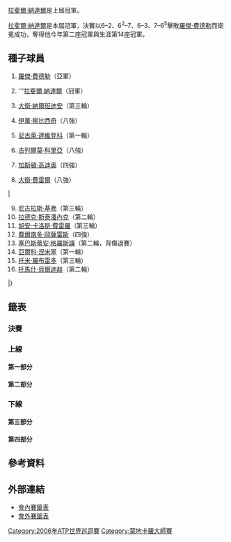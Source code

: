 {{TennisEvents2|2006|蒙地卡羅大師賽|
| defchamp = 
| champ  = {{flagicon|ESP}} [[拉斐爾·納達爾|拉斐爾·納達爾]]
| runner = {{flagicon|SUI}} [[羅傑·費德勒|羅傑·費德勒]]
| score  = 6–2、6<sup>2</sup>–7、6–3、7–6<sup>5</sup>
}}

{{main|2006年蒙地卡羅大師賽}}

[[拉斐爾·納達爾|拉斐爾·納達爾]]是上屆冠軍。

[[拉斐爾·納達爾|拉斐爾·納達爾]]是本屆冠軍，決賽以6–2、6<sup>2</sup>–7、6–3、7–6<sup>5</sup>擊敗[[羅傑·費德勒|羅傑·費德勒]]而衛冕成功，奪得他今年第二座冠軍與生涯第14座冠軍。

==種子球員==
{{col-begin}}
{{col-2}}
#{{flagicon|SUI}} [[羅傑·費德勒|羅傑·費德勒]]（亞軍）
#{{flagicon|ESP}} '''[[拉斐爾·納達爾|拉斐爾·納達爾]]（冠軍）
#{{flagicon|ARG}} [[大衛·納爾班迪安|大衛·納爾班迪安]]（第三輪）
#{{flagicon|CRO}} [[伊萬·柳比西奇|伊萬·柳比西奇]]（八強）
#{{flagicon|RUS}} [[尼古萊·達維登科|尼古萊·達維登科]]（第一輪）
#{{flagicon|ARG}} [[吉列爾莫·科里亞|吉列爾莫·科里亞]]（八強）
#{{flagicon|ARG}} [[加斯頓·高迪奧|加斯頓·高迪奧]]（四強）
#{{flagicon|ESP}} [[大衛·費雷爾|大衛·費雷爾]]（八強）
|
<ol start=9>
<li> {{flagicon|GER}} [[尼古拉斯·基弗|尼古拉斯·基弗]]（第三輪）</li>
<li> {{flagicon|CZE}} [[拉德克·斯泰潘內克|拉德克·斯泰潘內克]]（第二輪）</li>
<li> {{flagicon|ESP}} [[胡安·卡洛斯·費雷羅|胡安·卡洛斯·費雷羅]]（第三輪）</li>
<li> {{flagicon|CHI}} [[費爾南多·岡薩雷斯|費爾南多·岡薩雷斯]]（四強）</li>
<li> {{flagicon|FRA}} [[塞巴斯蒂安·格羅斯讓|塞巴斯蒂安·格羅斯讓]]（第二輪，背傷退賽）</li>
<li> {{flagicon|FIN}} [[亞爾科·涅米寧|亞爾科·涅米寧]]（第一輪）</li>
<li> {{flagicon|ESP}} [[托米·羅布雷多|托米·羅布雷多]]（第三輪）</li>
<li> {{flagicon|CZE}} [[托馬什·貝爾迪赫|托馬什·貝爾迪赫]]（第二輪）</li>
</ol>
|}

==籤表==
{{Draw key}}

===決賽===
{{4TeamBracket-Tennis35
| RD1=四強
| RD2=決賽

| team-width=175

| RD1-seed1=1
| RD1-team1={{flagicon|SUI}} '''[[羅傑·費德勒|費德勒]]
| RD1-score1-1='''6
| RD1-score1-2='''6
| RD1-score1-3= 
| RD1-seed2=12
| RD1-team2={{flagicon|CHI}} [[費爾南多·岡薩雷斯|岡薩雷斯]]
| RD1-score2-1=2
| RD1-score2-2=4
| RD1-score2-3= 
| RD1-seed3=7
| RD1-team3={{flagicon|ARG}} [[加斯頓·高迪奧|高迪奧]]
| RD1-score3-1='''7
| RD1-score3-2=1
| RD1-score3-3=1
| RD1-seed4=2
| RD1-team4={{flagicon|ESP}} '''[[拉斐爾·納達爾|納達爾]] 
| RD1-score4-1=5
| RD1-score4-2='''6
| RD1-score4-3='''6
| RD2-seed1=1
| RD2-team1={{flagicon|SUI}} [[羅傑·費德勒|費德勒]]
| RD2-score1-1=2
| RD2-score1-2='''7<sup>7</sup>
| RD2-score1-3=3
| RD2-score1-4=6<sup>5</sup>
| RD2-score1-5= 
| RD2-seed2=2
| RD2-team2={{flagicon|ESP}} '''[[拉斐爾·納達爾|納達爾]]
| RD2-score2-1='''6
| RD2-score2-2=6<sup>2</sup>
| RD2-score2-3='''6
| RD2-score2-4='''7<sup>7</sup>
}}

===上線===
====第一部分====
{{16TeamBracket-Compact-Tennis3-Byes
| RD1=第一輪
| RD2=第二輪
| RD3=第三輪
| RD4=八強

| RD1-seed01=1
| RD1-team01={{flagicon|SUI}} '''[[羅傑·費德勒|費德勒]]
| RD1-score01-1='''6
| RD1-score01-2=2
| RD1-score01-3='''6
| RD1-seed02=Q
| RD1-team02={{flagicon|SCG}} [[諾瓦克·喬科維奇|喬科維奇]]
| RD1-score02-1=3
| RD1-score02-2='''6
| RD1-score02-3=3
| RD1-seed03= 
| RD1-team03={{flagicon|CRO}} [[伊沃·卡洛維奇|卡洛維奇]]
| RD1-score03-1=4
| RD1-score03-2=6<sup>3</sup>
| RD1-score03-3= 
| RD1-seed04= 
| RD1-team04={{flagicon|ESP}} '''[[阿爾貝托·馬丁|馬丁]]
| RD1-score04-1='''6
| RD1-score04-2='''7<sup>7</sup>
| RD1-score04-3= 
| RD1-seed05= 
| RD1-team05={{flagicon|BEL}} [[克里斯托夫·羅庫斯|C 羅庫斯]]
| RD1-score05-1=3
| RD1-score05-2=3
| RD1-score05-3= 
| RD1-seed06=Q
| RD1-team06={{flagicon|MON}} '''[[班傑明·巴勒雷特|巴勒雷特]]
| RD1-score06-1='''6
| RD1-score06-2='''6
| RD1-score06-3= 
| RD1-seed07= 
| RD1-team07={{flagicon|ESP}} [[費爾南多·貝爾達斯科|貝爾達斯科]]
| RD1-score07-1=6<sup>6</sup>
| RD1-score07-2=3
| RD1-score07-3= 
| RD1-seed08=13
| RD1-team08={{flagicon|FRA}} '''[[塞巴斯蒂安·格羅斯讓|格羅斯讓]]
| RD1-score08-1='''7<sup>8</sup>
| RD1-score08-2='''6
| RD1-score08-3= 
| RD1-seed09=11
| RD1-team09={{flagicon|ESP}} '''[[胡安·卡洛斯·費雷羅|費雷羅]]
| RD1-score09-1='''6
| RD1-score09-2='''6
| RD1-score09-3= 
| RD1-seed10= 
| RD1-team10={{flagicon|RUS}} [[德米特里·圖爾蘇諾夫|圖爾蘇諾夫]]
| RD1-score10-1=1
| RD1-score10-2=2
| RD1-score10-3= 
| RD1-seed11= 
| RD1-team11={{flagicon|ARG}} '''[[胡安·伊格納西奧·切拉|切拉]]
| RD1-score11-1='''6
| RD1-score11-2=6<sup>5</sup>
| RD1-score11-3='''6
| RD1-seed12= 
| RD1-team12={{flagicon|GBR}} [[格雷格·魯塞德斯基|魯塞德斯基]]
| RD1-score12-1=4
| RD1-score12-2='''7<sup>7</sup>
| RD1-score12-3=1
| RD1-seed13= 
| RD1-team13={{flagicon|SVK}} '''[[多米尼克·赫巴蒂|赫巴蒂]]
| RD1-score13-1='''6
| RD1-score13-2=3
| RD1-score13-3='''6
| RD1-seed14=LL
| RD1-team14={{flagicon|ITA}} [[丹尼爾·布拉希亞利|布拉希亞利]]
| RD1-score14-1=4
| RD1-score14-2='''6
| RD1-score14-3=4
| RD1-seed15= 
| RD1-team15={{flagicon|CHI}} [[尼古拉斯·馬蘇|馬蘇]]
| RD1-score15-1=0
| RD1-score15-2='''6
| RD1-score15-3=2
| RD1-seed16=8
| RD1-team16={{flagicon|ESP}} '''[[大衛·費雷爾|費雷爾]]
| RD1-score16-1='''6
| RD1-score16-2=4
| RD1-score16-3='''6
| RD2-seed01=1
| RD2-team01={{flagicon|SUI}} '''[[羅傑·費德勒|費德勒]]
| RD2-score01-1='''6
| RD2-score01-2='''6
| RD2-score01-3= 
| RD2-seed02= 
| RD2-team02={{flagicon|ESP}} [[阿爾貝托·馬丁|馬丁]]
| RD2-score02-1=0
| RD2-score02-2=1
| RD2-score02-3= 
| RD2-seed03=Q
| RD2-team03={{flagicon|MON}} '''[[班傑明·巴勒雷特|巴勒雷特]]
| RD2-score03-1=4
| RD2-score03-2='''7
| RD2-score03-3=3
| RD2-seed04=13
| RD2-team04={{flagicon|FRA}} [[塞巴斯蒂安·格羅斯讓|格羅斯讓]]
| RD2-score04-1='''6
| RD2-score04-2=5
| RD2-score04-3=2<sup>r</sup>
| RD2-seed05=11
| RD2-team05={{flagicon|ESP}} '''[[胡安·卡洛斯·費雷羅|費雷羅]]
| RD2-score05-1='''6
| RD2-score05-2='''6
| RD2-score05-3= 
| RD2-seed06= 
| RD2-team06={{flagicon|ARG}} [[胡安·伊格納西奧·切拉|切拉]]
| RD2-score06-1=1
| RD2-score06-2=2
| RD2-score06-3= 
| RD2-seed07= 
| RD2-team07={{flagicon|SVK}} [[多米尼克·赫巴蒂|赫巴蒂]]
| RD2-score07-1=4
| RD2-score07-2='''6
| RD2-score07-3=4
| RD2-seed08=8
| RD2-team08={{flagicon|ESP}} '''[[大衛·費雷爾|費雷爾]]
| RD2-score08-1='''6
| RD2-score08-2=3
| RD2-score08-3='''6
| RD3-seed01=1
| RD3-team01={{flagicon|SUI}} '''[[羅傑·費德勒|費德勒]]
| RD3-score01-1='''6
| RD3-score01-2='''6
| RD3-score01-3= 
| RD3-seed02=Q
| RD3-team02={{flagicon|MON}} [[班傑明·巴勒雷特|巴勒雷特]]
| RD3-score02-1=3
| RD3-score02-2=2
| RD3-score02-3= 
| RD3-seed03=11
| RD3-team03={{flagicon|ESP}} [[胡安·卡洛斯·費雷羅|費雷羅]]
| RD3-score03-1=1
| RD3-score03-2='''7<sup>7</sup>
| RD3-score03-3=3
| RD3-seed04=8
| RD3-team04={{flagicon|ESP}} '''[[大衛·費雷爾|費雷爾]]
| RD3-score04-1='''6
| RD3-score04-2=6<sup>5</sup>
| RD3-score04-3='''6
| RD4-seed01=1
| RD4-team01={{flagicon|SUI}} '''[[羅傑·費德勒|費德勒]]
| RD4-score01-1='''6
| RD4-score01-2='''6
| RD4-score01-3= 
| RD4-seed02=8
| RD4-team02={{flagicon|ESP}} [[大衛·費雷爾|費雷爾]]
| RD4-score02-1=1
| RD4-score02-2=3
| RD4-score02-3= 
}}

====第二部分====
{{16TeamBracket-Compact-Tennis3-Byes
| RD1=第一輪
| RD2=第二輪
| RD3=第三輪
| RD4=八強

| RD1-seed01=4
| RD1-team01={{flagicon|CRO}} '''[[伊萬·柳比西奇|柳比西奇]]
| RD1-score01-1='''6
| RD1-score01-2=4
| RD1-score01-3='''6
| RD1-seed02= 
| RD1-team02={{flagicon|RUS}} [[伊戈爾·安德烈耶夫|安德烈耶夫]]
| RD1-score02-1=3
| RD1-score02-2='''6
| RD1-score02-3=2
| RD1-seed03= 
| RD1-team03={{flagicon|THA}} [[帕拉東·斯里查潘|斯里查潘]]
| RD1-score03-1=1
| RD1-score03-2=5
| RD1-score03-3= 
| RD1-seed04= 
| RD1-team04={{flagicon|FRA}} '''[[弗洛朗·塞拉|塞拉]]
| RD1-score04-1='''6
| RD1-score04-2='''7
| RD1-score04-3= 
| RD1-seed05=WC
| RD1-team05={{flagicon|FRA}} '''[[吉爾·西蒙|西蒙]]
| RD1-score05-1='''6
| RD1-score05-2='''6
| RD1-score05-3= 
| RD1-seed06=Q
| RD1-team06={{flagicon|RUS}} [[泰穆拉茲·加巴什維利|加巴什維利]]
| RD1-score06-1=4
| RD1-score06-2=2
| RD1-score06-3= 
| RD1-seed07= 
| RD1-team07={{flagicon|FRA}} [[法布里斯·桑托羅|桑托羅]]
| RD1-score07-1=2
| RD1-score07-2=4
| RD1-score07-3= 
| RD1-seed08=16
| RD1-team08={{flagicon|CZE}} '''[[托馬什·貝爾迪赫|貝爾迪赫]]
| RD1-score08-1='''6
| RD1-score08-2='''6
| RD1-score08-3= 
| RD1-seed09=12
| RD1-team09={{flagicon|CHI}} '''[[費爾南多·岡薩雷斯|岡薩雷斯]]
| RD1-score09-1='''6
| RD1-score09-2=3
| RD1-score09-3='''6
| RD1-seed10= 
| RD1-team10={{flagicon|ESP}} [[卡洛斯·莫亞|莫亞]]
| RD1-score10-1=3
| RD1-score10-2='''6
| RD1-score10-3=1
| RD1-seed11= 
| RD1-team11={{flagicon|ROM}} [[維克托·哈內斯庫|哈內斯庫]]
| RD1-score11-1=4
| RD1-score11-2='''6
| RD1-score11-3=6<sup>2</sup>
| RD1-seed12= 
| RD1-team12={{flagicon|ESP}} '''[[費利西亞諾·洛佩斯|洛佩斯]]
| RD1-score12-1='''6
| RD1-score12-2=4
| RD1-score12-3='''7<sup>7</sup>
| RD1-seed13=Q
| RD1-team13={{flagicon|FRA}} [[尼古拉·馬俞|馬俞]]
| RD1-score13-1=6<sup>2</sup>
| RD1-score13-2=2
| RD1-score13-3= 
| RD1-seed14=Q
| RD1-team14={{flagicon|ITA}} '''[[波蒂托·斯塔拉切|斯塔拉切]]
| RD1-score14-1='''7<sup>7</sup>
| RD1-score14-2='''6
| RD1-score14-3= 
| RD1-seed15= 
| RD1-team15={{flagicon|SWE}} '''[[羅賓·索德靈|索德靈]]
| RD1-score15-1='''6
| RD1-score15-2=2
| RD1-score15-3='''6
| RD1-seed16=5
| RD1-team16={{flagicon|RUS}} [[尼古萊·達維登科|達維登科]]
| RD1-score16-1=3
| RD1-score16-2='''6
| RD1-score16-3=4
| RD2-seed01=4
| RD2-team01={{flagicon|CRO}} '''[[伊萬·柳比西奇|柳比西奇]]
| RD2-score01-1=4
| RD2-score01-2='''6
| RD2-score01-3='''7
| RD2-seed02= 
| RD2-team02={{flagicon|FRA}} [[弗洛朗·塞拉|塞拉]]
| RD2-score02-1='''6
| RD2-score02-2=3
| RD2-score02-3=5
| RD2-seed03=WC
| RD2-team03={{flagicon|FRA}} '''[[吉爾·西蒙|西蒙]]
| RD2-score03-1='''7<sup>7</sup>
| RD2-score03-2=6<sup>5</sup>
| RD2-score03-3='''6
| RD2-seed04=16
| RD2-team04={{flagicon|CZE}} [[托馬什·貝爾迪赫|貝爾迪赫]]
| RD2-score04-1=6<sup>2</sup>
| RD2-score04-2='''7<sup>7</sup>
| RD2-score04-3=4
| RD2-seed05=12
| RD2-team05={{flagicon|CHI}} '''[[費爾南多·岡薩雷斯|岡薩雷斯]]
| RD2-score05-1=6<sup>4</sup>
| RD2-score05-2='''6
| RD2-score05-3='''7
| RD2-seed06= 
| RD2-team06={{flagicon|ESP}} [[費利西亞諾·洛佩斯|洛佩斯]]
| RD2-score06-1='''7<sup>7</sup>
| RD2-score06-2=2
| RD2-score06-3=5
| RD2-seed07=Q
| RD2-team07={{flagicon|ITA}} [[波蒂托·斯塔拉切|斯塔拉切]]
| RD2-score07-1=4
| RD2-score07-2=4
| RD2-score07-3= 
| RD2-seed08= 
| RD2-team08={{flagicon|SWE}} '''[[羅賓·索德靈|索德靈]]
| RD2-score08-1='''6
| RD2-score08-2='''6
| RD2-score08-3= 
| RD3-seed01=4
| RD3-team01={{flagicon|CRO}} '''[[伊萬·柳比西奇|柳比西奇]]
| RD3-score01-1='''6
| RD3-score01-2='''6
| RD3-score01-3= 
| RD3-seed02=WC
| RD3-team02={{flagicon|FRA}} [[吉爾·西蒙|西蒙]]
| RD3-score02-1=3
| RD3-score02-2=2
| RD3-score02-3= 
| RD3-seed03=12
| RD3-team03={{flagicon|CHI}} '''[[費爾南多·岡薩雷斯|岡薩雷斯]]
| RD3-score03-1='''6
| RD3-score03-2=3
| RD3-score03-3= 
| RD3-seed04= 
| RD3-team04={{flagicon|SWE}} [[羅賓·索德靈|索德靈]]
| RD3-score04-1=2
| RD3-score04-2=1<sup>r</sup>
| RD3-score04-3=
| RD4-seed01=4
| RD4-team01={{flagicon|CRO}} [[伊萬·柳比西奇|柳比西奇]]
| RD4-score01-1=5
| RD4-score01-2=1
| RD4-score01-3= 
| RD4-seed02=12
| RD4-team02={{flagicon|CHI}} '''[[費爾南多·岡薩雷斯|岡薩雷斯]]
| RD4-score02-1='''7
| RD4-score02-2='''6
| RD4-score02-3= 
}}

===下線===
====第三部分====
{{16TeamBracket-Compact-Tennis3-Byes
| RD1=第一輪
| RD2=第二輪
| RD3=第三輪
| RD4=八強

| RD1-seed01=7
| RD1-team01={{flagicon|ARG}} '''[[加斯頓·高迪奧|高迪奧]]
| RD1-score01-1='''6
| RD1-score01-2='''6
| RD1-score01-3= 
| RD1-seed02= 
| RD1-team02={{flagicon|GBR}} [[蒂姆·亨曼|亨曼]]
| RD1-score02-1=1
| RD1-score02-2=3
| RD1-score02-3= 
| RD1-seed03= 
| RD1-team03={{flagicon|ARG}} '''[[何塞·阿卡蘇索|阿卡蘇索]]
| RD1-score03-1='''6
| RD1-score03-2='''6
| RD1-score03-3= 
| RD1-seed04= 
| RD1-team04={{flagicon|ITA}} [[菲利波·沃蘭德里|沃蘭德里]]
| RD1-score04-1=4
| RD1-score04-2=2
| RD1-score04-3= 
| RD1-seed05=Q
| RD1-team05={{flagicon|ITA}} '''[[阿萊西·迪·毛羅|迪·毛羅]]
| RD1-score05-1='''6
| RD1-score05-2='''6
| RD1-score05-3= 
| RD1-seed06= 
| RD1-team06={{flagicon|SUI}} [[斯坦尼斯拉斯·瓦夫林卡|瓦夫林卡]]
| RD1-score06-1=4
| RD1-score06-2=2
| RD1-score06-3= 
| RD1-seed07=Q
| RD1-team07={{flagicon|RUS}} [[葉甫根尼·科羅廖夫|科羅廖夫]]
| RD1-score07-1=2
| RD1-score07-2=6<sup>5</sup>
| RD1-score07-3= 
| RD1-seed08=10
| RD1-team08={{flagicon|CZE}} '''[[拉德克·斯泰潘內克|斯泰潘內克]]
| RD1-score08-1='''6
| RD1-score08-2='''7<sup>7</sup>
| RD1-score08-3= 
| RD1-seed09=15
| RD1-team09={{flagicon|ESP}} '''[[托米·羅布雷多|羅布雷多]]
| RD1-score09-1='''6
| RD1-score09-2='''6
| RD1-score09-3= 
| RD1-seed10= 
| RD1-team10={{flagicon|PER}} [[路易斯·奧爾納|奧爾納]]
| RD1-score10-1=3
| RD1-score10-2=4
| RD1-score10-3= 
| RD1-seed11= 
| RD1-team11={{flagicon|FRA}} [[加埃爾·蒙菲爾斯|蒙菲爾斯]]
| RD1-score11-1='''6
| RD1-score11-2=4
| RD1-score11-3=1
| RD1-seed12= 
| RD1-team12={{flagicon|BEL}} '''[[奧利維埃·羅庫斯|O 羅庫斯]]
| RD1-score12-1=4
| RD1-score12-2='''6
| RD1-score12-3='''6
| RD1-seed13= 
| RD1-team13={{flagicon|ITA}} [[戴維德·桑吉內蒂|桑吉內蒂]]
| RD1-score13-1='''6
| RD1-score13-2=1
| RD1-score13-3=4
| RD1-seed14= 
| RD1-team14={{flagicon|ITA}} '''[[安德烈亞斯·塞皮|塞皮]]
| RD1-score14-1=2
| RD1-score14-2='''6
| RD1-score14-3='''6
| RD1-seed15= 
| RD1-team15={{flagicon|BEL}} [[克薩維埃·馬利斯|馬利斯]]
| RD1-score15-1=4
| RD1-score15-2=4
| RD1-score15-3= 
| RD1-seed16=3
| RD1-team16={{flagicon|ARG}} '''[[大衛·納爾班迪安|納爾班迪安]]
| RD1-score16-1='''6
| RD1-score16-2='''6
| RD1-score16-3= 
| RD2-seed01=7
| RD2-team01={{flagicon|ARG}} '''[[加斯頓·高迪奧|高迪奧]]
| RD2-score01-1='''6
| RD2-score01-2=3
| RD2-score01-3='''6
| RD2-seed02= 
| RD2-team02={{flagicon|ARG}} [[何塞·阿卡蘇索|阿卡蘇索]]
| RD2-score02-1=3
| RD2-score02-2='''6
| RD2-score02-3=4
| RD2-seed03=Q
| RD2-team03={{flagicon|ITA}} '''[[阿萊西·迪·毛羅|迪·毛羅]]
| RD2-score03-1='''6
| RD2-score03-2=2
| RD2-score03-3='''7<sup>7</sup>
| RD2-seed04=10
| RD2-team04={{flagicon|CZE}} [[拉德克·斯泰潘內克|斯泰潘內克]]
| RD2-score04-1=2
| RD2-score04-2='''6
| RD2-score04-3=6<sup>4</sup>
| RD2-seed05=15
| RD2-team05={{flagicon|ESP}} '''[[托米·羅布雷多|羅布雷多]]
| RD2-score05-1='''7
| RD2-score05-2='''6
| RD2-score05-3= 
| RD2-seed06= 
| RD2-team06={{flagicon|BEL}} [[奧利維埃·羅庫斯|O 羅庫斯]]
| RD2-score06-1=5
| RD2-score06-2=4
| RD2-score06-3= 
| RD2-seed07= 
| RD2-team07={{flagicon|ITA}} [[安德烈亞斯·塞皮|塞皮]]
| RD2-score07-1=5
| RD2-score07-2=5
| RD2-score07-3= 
| RD2-seed08=3
| RD2-team08={{flagicon|ARG}} '''[[大衛·納爾班迪安|納爾班迪安]]
| RD2-score08-1='''7
| RD2-score08-2='''7
| RD2-score08-3= 
| RD3-seed01=7
| RD3-team01={{flagicon|ARG}} '''[[加斯頓·高迪奧|高迪奧]]
| RD3-score01-1='''6
| RD3-score01-2='''6
| RD3-score01-3= 
| RD3-seed02=Q
| RD3-team02={{flagicon|ITA}} [[阿萊西·迪·毛羅|迪·毛羅]]
| RD3-score02-1=2
| RD3-score02-2=4
| RD3-score02-3= 
| RD3-seed03=15
| RD3-team03={{flagicon|ESP}} '''[[托米·羅布雷多|羅布雷多]]
| RD3-score03-1=5
| RD3-score03-2='''6
| RD3-score03-3='''7
| RD3-seed04=3
| RD3-team04={{flagicon|ARG}} [[大衛·納爾班迪安|納爾班迪安]]
| RD3-score04-1='''7
| RD3-score04-2=1
| RD3-score04-3=5
| RD4-seed01=7
| RD4-team01={{flagicon|ARG}} '''[[加斯頓·高迪奧|高迪奧]]
| RD4-score01-1='''6
| RD4-score01-2='''6
| RD4-score01-3= 
| RD4-seed02=15
| RD4-team02={{flagicon|ESP}} [[托米·羅布雷多|羅布雷多]]
| RD4-score02-1=1
| RD4-score02-2=3
| RD4-score02-3= 
}}

====第四部分====
{{16TeamBracket-Compact-Tennis3-Byes
| RD1=第一輪
| RD2=第二輪
| RD3=第三輪
| RD4=八強

| RD1-seed01=6
| RD1-team01={{flagicon|ARG}} '''[[吉列爾莫·科里亞|科里亞]]
| RD1-score01-1='''6
| RD1-score01-2='''6
| RD1-score01-3= 
| RD1-seed02= 
| RD1-team02={{flagicon|RUS}} [[米哈伊爾·尤日尼|尤日尼]]
| RD1-score02-1=3
| RD1-score02-2=1
| RD1-score02-3= 
| RD1-seed03= 
| RD1-team03={{flagicon|FRA}} '''[[保羅-亨利·馬蒂厄|馬蒂厄]]
| RD1-score03-1='''6
| RD1-score03-2='''7
| RD1-score03-3= 
| RD1-seed04= 
| RD1-team04={{flagicon|RUS}} [[馬拉特·薩芬|薩芬]]
| RD1-score04-1=0
| RD1-score04-2=5
| RD1-score04-3= 
| RD1-seed05= 
| RD1-team05={{flagicon|SCG}} [[鮑里斯·帕山斯基|帕山斯基]]
| RD1-score05-1=3
| RD1-score05-2=0
| RD1-score05-3= 
| RD1-seed06=WC
| RD1-team06={{flagicon|FRA}} '''[[米卡埃爾·洛德拉|洛德拉]]
| RD1-score06-1='''6
| RD1-score06-2='''6
| RD1-score06-3= 
| RD1-seed07= 
| RD1-team07={{flagicon|BLR}} [[馬克斯·米爾內|米爾內]]
| RD1-score07-1=4
| RD1-score07-2='''6
| RD1-score07-3=6<sup>2</sup>
| RD1-seed08=9
| RD1-team08={{flagicon|GER}} '''[[尼古拉斯·基弗|基弗]]
| RD1-score08-1='''6
| RD1-score08-2=4
| RD1-score08-3='''7<sup>7</sup>
| RD1-seed09=14
| RD1-team09={{flagicon|FIN}} [[亞爾科·涅米寧|涅米寧]]
| RD1-score09-1='''6
| RD1-score09-2=4
| RD1-score09-3=6<sup>5</sup>
| RD1-seed10= 
| RD1-team10={{flagicon|BEL}} '''[[克里斯托夫·弗利根|弗利根]]
| RD1-score10-1=1
| RD1-score10-2='''6
| RD1-score10-3='''7<sup>7</sup>
| RD1-seed11=Q
| RD1-team11={{flagicon|CZE}} '''[[揚·賀里奇|賀里奇]]
| RD1-score11-1='''7<sup>11</sup>
| RD1-score11-2=4
| RD1-score11-3='''7<sup>7</sup>
| RD1-seed12=WC
| RD1-team12={{flagicon|FRA}} [[儒利安·貝內托|貝內托]]
| RD1-score12-1=6<sup>9</sup>
| RD1-score12-2='''6
| RD1-score12-3=6<sup>4</sup>
| RD1-seed13=WC
| RD1-team13={{flagicon|MON}} '''[[讓-雷內·里斯納德|里斯納德]]
| RD1-score13-1=4
| RD1-score13-2='''7<sup>7</sup>
| RD1-score13-3='''7
| RD1-seed14= 
| RD1-team14={{flagicon|GBR}} [[安迪·穆雷|穆雷]]
| RD1-score14-1='''6
| RD1-score14-2=6<sup>5</sup>
| RD1-score14-3=5
| RD1-seed15= 
| RD1-team15={{flagicon|FRA}} [[阿諾·克萊門特|克萊門特]]
| RD1-score15-1=4
| RD1-score15-2=4
| RD1-score15-3= 
| RD1-seed16=2
| RD1-team16={{flagicon|ESP}} '''[[拉斐爾·納達爾|納達爾]]
| RD1-score16-1='''6
| RD1-score16-2='''6
| RD1-score16-3= 
| RD2-seed01=6
| RD2-team01={{flagicon|ARG}} '''[[吉列爾莫·科里亞|科里亞]]
| RD2-score01-1=1
| RD2-score01-2='''7<sup>8</sup>
| RD2-score01-3='''6
| RD2-seed02= 
| RD2-team02={{flagicon|FRA}} [[保羅-亨利·馬蒂厄|馬蒂厄]]
| RD2-score02-1='''6
| RD2-score02-2=6<sup>6</sup>
| RD2-score02-3=4
| RD2-seed03=WC
| RD2-team03={{flagicon|FRA}} [[米卡埃爾·洛德拉|洛德拉]]
| RD2-score03-1=6<sup>4</sup>
| RD2-score03-2=4
| RD2-score03-3= 
| RD2-seed04=9
| RD2-team04={{flagicon|GER}} '''[[尼古拉斯·基弗|基弗]]
| RD2-score04-1='''7<sup>7</sup>
| RD2-score04-2='''6
| RD2-score04-3= 
| RD2-seed05= 
| RD2-team05={{flagicon|BEL}} '''[[克里斯托夫·弗利根|弗利根]]
| RD2-score05-1='''7
| RD2-score05-2='''6
| RD2-score05-3= 
| RD2-seed06=Q
| RD2-team06={{flagicon|CZE}} [[揚·賀里奇|賀里奇]]
| RD2-score06-1=5
| RD2-score06-2=1
| RD2-score06-3= 
| RD2-seed07=WC
| RD2-team07={{flagicon|MON}} [[讓-雷內·里斯納德|里斯納德]]
| RD2-score07-1=4
| RD2-score07-2=1
| RD2-score07-3= 
| RD2-seed08=2
| RD2-team08={{flagicon|ESP}} '''[[拉斐爾·納達爾|納達爾]]
| RD2-score08-1='''6
| RD2-score08-2='''6
| RD2-score08-3= 
| RD3-seed01=6
| RD3-team01={{flagicon|ARG}} '''[[吉列爾莫·科里亞|科里亞]]
| RD3-score01-1=6<sup>5</sup>
| RD3-score01-2='''6
| RD3-score01-3='''6
| RD3-seed02=9
| RD3-team02={{flagicon|GER}} [[尼古拉斯·基弗|基弗]]
| RD3-score02-1='''7<sup>7</sup>
| RD3-score02-2=4
| RD3-score02-3=3
| RD3-seed03= 
| RD3-team03={{flagicon|BEL}} [[克里斯托夫·弗利根|弗利根]]
| RD3-score03-1=3
| RD3-score03-2=3
| RD3-score03-3= 
| RD3-seed04=2
| RD3-team04={{flagicon|ESP}} '''[[拉斐爾·納達爾|納達爾]]
| RD3-score04-1='''6
| RD3-score04-2='''6
| RD3-score04-3= 
| RD4-seed01=6
| RD4-team01={{flagicon|ARG}} [[吉列爾莫·科里亞|科里亞]]
| RD4-score01-1=2
| RD4-score01-2=1
| RD4-score01-3= 
| RD4-seed02=2
| RD4-team02={{flagicon|ESP}} '''[[拉斐爾·納達爾|納達爾]]
| RD4-score02-1='''6
| RD4-score02-2='''6
| RD4-score02-3= 
}}

==參考資料==
{{reflist}}

==外部連結==
* [http://www.atpworldtour.com/posting/2006/410/mds.pdf 會內賽籤表]{{Wayback|url=http://www.atpworldtour.com/posting/2006/410/mds.pdf |date=20150924163418 }}
* [http://www.atpworldtour.com/posting/2006/410/qs.pdf 會外賽籤表]

[[Category:2006年ATP世界巡迴賽|Category:2006年ATP世界巡迴賽]]
[[Category:蒙地卡羅大師賽|Category:蒙地卡羅大師賽]]